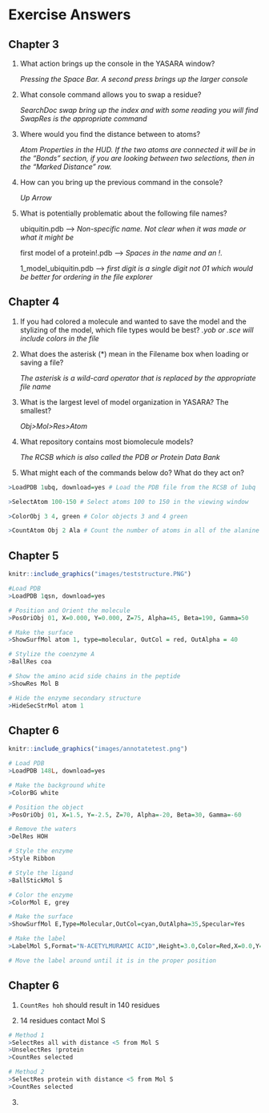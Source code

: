 # Exercise Answers

## Chapter 3 {#threekey}

  1. What action brings up the console in the YASARA window?
  
      *Pressing the Space Bar. A second press brings up the larger console*
  
  2. What console command allows you to swap a residue?
  
      *SearchDoc swap bring up the index and with some reading you will find SwapRes is the appropriate command*
        
  3. Where would you find the distance between to atoms?
  
      *Atom Properties in the HUD. If the two atoms are connected it will be in the "Bonds" section, if you are looking between two selections, then in the "Marked Distance" row.*
  
  4. How can you bring up the previous command in the console?
  
      *Up Arrow*
  
  5. What is potentially problematic about the following file names?
  
      ubiquitin.pdb --> *Non-specific name. Not clear when it was made or what it might be*
      
      first model of a protein!.pdb --> *Spaces in the name and an !.*
      
      1_model_ubiquitin.pdb --> *first digit is a single digit not 01 which would be better for ordering in the file explorer*


## Chapter 4 {#fourkey}


  1. If you had colored a molecule and wanted to save the model and the stylizing of the model, which file types would be best?
      *.yob or .sce will include colors in the file*
  
  2. What does the asterisk (*) mean in the Filename box when loading or saving a file?
  
      *The asterisk is a wild-card operator that is replaced by the appropriate file name*
  
  3. What is the largest level of model organization in YASARA? The smallest?
  
      *Obj>Mol>Res>Atom*
  
  4. What repository contains most biomolecule models?
  
      *The RCSB which is also called the PDB or Protein Data Bank*
  
  5. What might each of the commands below do? What do they act on?
  
```r

>LoadPDB 1ubq, download=yes # Load the PDB file from the RCSB of 1ubq

>SelectAtom 100-150 # Select atoms 100 to 150 in the viewing window

>ColorObj 3 4, green # Color objects 3 and 4 green

>CountAtom Obj 2 Ala # Count the number of atoms in all of the alanine residues in Obj 2

```


## Chapter 5 {#fivekey}

```r
knitr::include_graphics("images/teststructure.PNG")


```

```r
#Load PDB
>LoadPDB 1qsn, download=yes

# Position and Orient the molecule
>PosOriObj 01, X=0.000, Y=0.000, Z=75, Alpha=45, Beta=190, Gamma=50

# Make the surface 
>ShowSurfMol atom 1, type=molecular, OutCol = red, OutAlpha = 40

# Stylize the coenzyme A
>BallRes coa

# Show the amino acid side chains in the peptide
>ShowRes Mol B

# Hide the enzyme secondary structure
>HideSecStrMol atom 1

```

## Chapter 6 {#sixkey}

```r

knitr::include_graphics("images/annotatetest.png")

```

```r
# Load PDB
>LoadPDB 148L, download=yes

# Make the background white
>ColorBG white

# Position the object
>PosOriObj 01, X=1.5, Y=-2.5, Z=70, Alpha=-20, Beta=30, Gamma=-60

# Remove the waters
>DelRes HOH

# Style the enzyme
>Style Ribbon

# Style the ligand
>BallStickMol S

# Color the enzyme
>ColorMol E, grey

# Make the surface
>ShowSurfMol E,Type=Molecular,OutCol=cyan,OutAlpha=35,Specular=Yes

# Make the label
>LabelMol S,Format="N-ACETYLMURAMIC ACID",Height=3.0,Color=Red,X=0.0,Y=0.0,Z=0.0

# Move the label around until it is in the proper position


```

## Chapter 6 {#sevenkey}

  1. `CountRes hoh` should result in 140 residues
  
  2. 14 residues contact Mol S
  
```r
# Method 1
>SelectRes all with distance <5 from Mol S
>UnselectRes !protein
>CountRes selected

# Method 2
>SelectRes protein with distance <5 from Mol S
>CountRes selected


```

  3. 